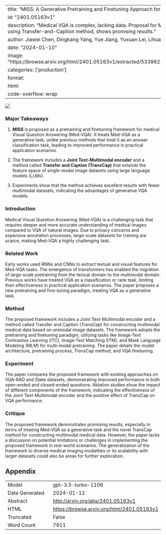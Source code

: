 
---
title: "MISS: A Generative Pretraining and Finetuning Approach for Med-VQA"
id: "2401.05163v1"
description: "Medical VQA is complex, lacking data. Proposal for MISS for generative VQA, using Transfer-and-Caption method, shows promising results."
author: Jiawei Chen, Dingkang Yang, Yue Jiang, Yuxuan Lei, Lihua Zhang
date: "2024-01-10"
image: "https://browse.arxiv.org/html/2401.05163v1/extracted/5339622/image/model_arc_5.png"
categories: ['production']
format:
  html:
    code-overflow: wrap
---

![](https://browse.arxiv.org/html/2401.05163v1/extracted/5339622/image/model_arc_5.png)

### Major Takeaways

1. **MISS** is proposed as a pretraining and finetuning framework for medical Visual Question Answering (Med-VQA). It treats Med-VQA as a generative task, unlike previous methods that treat it as an answer classification task, leading to improved performance in practical application scenarios.

2. The framework includes a **Joint Text-Multimodal encoder** and a method called **Transfer and Caption (TransCap)** that extends the feature space of single-modal image datasets using large language models (LLMs).

3. Experiments show that the method achieves excellent results with fewer multimodal datasets, indicating the advantages of generative VQA models.

### Introduction
Medical Visual Question Answering (Med-VQA) is a challenging task that requires deeper and more accurate understanding of medical images compared to VQA of natural images. Due to privacy concerns and expensive annotation processes, large-scale datasets for training are scarce, making Med-VQA a highly challenging task.

### Related Work
Early works used RNNs and CNNs to extract textual and visual features for Med-VQA tasks. The emergence of transformers has enabled the migration of large-scale pretraining from the textual domain to the multimodal domain. Previous works have treated VQA as a classification or rank task, limiting their effectiveness in practical application scenarios. The paper proposes a new pretraining and fine-tuning paradigm, treating VQA as a generative task.

### Method
The proposed framework includes a Joint Text-Multimodal encoder and a method called Transfer and Caption (TransCap) for constructing multimodal medical data based on unimodal image datasets. The framework adopts the pretraining and finetuning paradigm, utilizing tasks like Image-Text Contrastive Learning (ITC), Image-Text Matching (ITM), and Mask Language Modeling (MLM) for multi-modal pretraining. The paper details the model architecture, pretraining process, TransCap method, and VQA finetuning.

### Experiment
The paper compares the proposed framework with existing approaches on VQA-RAD and Slake datasets, demonstrating improved performance in both open-ended and closed-ended questions. Ablation studies show the impact of different components of the framework, indicating the effectiveness of the Joint Text-Multimodal encoder and the positive effect of TransCap on VQA performance.

### Critique
The proposed framework demonstrates promising results, especially in terms of treating Med-VQA as a generative task and the novel TransCap method for constructing multimodal medical data. However, the paper lacks a discussion on potential limitations or challenges in implementing the proposed framework in real-world scenarios. The generalization of the framework to diverse medical imaging modalities or its scalability with larger datasets could also be areas for further exploration.

## Appendix

|          |          |
|----------|----------|
| Model     | gpt-3.5-turbo-1106       |
| Date Generated     | 2024-01-12       |
| Abstract | [http://arxiv.org/abs/2401.05163v1](http://arxiv.org/abs/2401.05163v1)        |
| HTML     | [https://browse.arxiv.org/html/2401.05163v1](https://browse.arxiv.org/html/2401.05163v1)       |
| Truncated       | False       |
| Word Count       | 7911       |